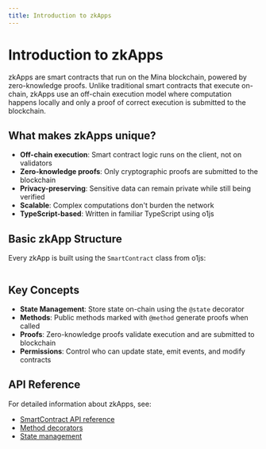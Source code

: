 ```yaml
---
title: Introduction to zkApps
---
```


# Introduction to zkApps

zkApps are smart contracts that run on the Mina blockchain, powered by zero-knowledge proofs. Unlike traditional smart contracts that execute on-chain, zkApps use an off-chain execution model where computation happens locally and only a proof of correct execution is submitted to the blockchain.

## What makes zkApps unique?

- **Off-chain execution**: Smart contract logic runs on the client, not on validators
- **Zero-knowledge proofs**: Only cryptographic proofs are submitted to the blockchain  
- **Privacy-preserving**: Sensitive data can remain private while still being verified
- **Scalable**: Complex computations don't burden the network
- **TypeScript-based**: Written in familiar TypeScript using o1js

## Basic zkApp Structure

Every zkApp is built using the `SmartContract` class from o1js:

```ts file=../snippets/zkapps/intro/intro.ts start=start_basic_zkapp end=end_basic_zkapp
```

## Key Concepts

- **State Management**: Store state on-chain using the `@state` decorator
- **Methods**: Public methods marked with `@method` generate proofs when called
- **Proofs**: Zero-knowledge proofs validate execution and are submitted to blockchain
- **Permissions**: Control who can update state, emit events, and modify contracts

## API Reference

For detailed information about zkApps, see:
- [SmartContract API reference](/docs/api-reference/classes/SmartContract)
- [Method decorators](/docs/api-reference/functions/method)
- [State management](/docs/api-reference/functions/State)
